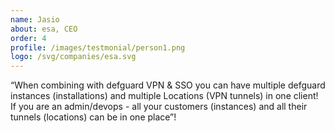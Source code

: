 ```yaml
---
name: Jasio
about: esa, CEO
order: 4
profile: /images/testmonial/person1.png
logo: /svg/companies/esa.svg
---
```


“When combining with defguard VPN & SSO you can have multiple defguard instances (installations) and multiple Locations (VPN tunnels) in one client! If you are an admin/devops - all your customers (instances) and all their tunnels (locations) can be in one place”!
